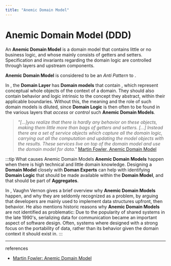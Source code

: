 ```yaml
---
title: "Anemic Domain Model"
---
```



# Anemic Domain Model (DDD)

An **Anemic Domain Model** is a domain model that contains little or no business logic, and whose <GlosRef name="Aggregates" file="ddd.aggregate" /> mainly consists of getters and setters. Specification and invariants regarding the domain logic are controlled through layers and upstream components.

**Anemic Domain Model** is considered to be an _Anti Pattern_ to <GlosRef name="Domain Model" file="ddd.domainmodel" />.

In <GlosRef name="DDD" file="ddd.domaindrivendesign" />, the **Domain Layer** has **Domain models** that contain <GlosRef name="Aggregates" file="ddd.aggregate" />, which represent conceptual whole objects of the context of a domain. They should also contain behavior and logic intrinsic to the concept they abstract, within their applicable boundaries. Without this, the meaning and the role of such domain models is diluted, since **Domain Logic** is then often to be found in the various layers that _access_ or _control_ such **Anemic Domain Models**.

> _"[...]you realize that there is hardly any behavior on these objects, making them little more than bags of getters and setters. [...] Instead there are a set of service objects which capture all the domain logic, carrying out all the computation and updating the model objects with the results. These services live on top of the domain model and use the domain model for data."_ [Martin Fowler, Anemic Domain Model](https://martinfowler.com/bliki/AnemicDomainModel.html)

:::tip What causes Anemic Domain Models
**Anemic Domain Models** happen when there is high technical and little domain knowledge. Designing a **Domain Model** closely with **Doman Experts** can help with identifying **Domain Logic** that should be made available within the **Domain Model**, and that should be part of **Aggregates**.

In <BibRef name="IDDD" pp="14-19" />, Vaughn Vernon gives a brief overview why **Anemic Domain Models** happen, and why they are seldomly recognized as a problem, by arguing that developers are mainly used to implement data structures upfront, then behavior. He also mentions historic reasons why **Anemic Domain Models** are not identified as problematic: Due to the popularity of shared systems in the late 1990's, serializing data for communication  became an important aspect of software design. Often, systems where designed with a strong focus on the portability of data, rather than its behavior given the domain context it should exist in.
:::

---
references

 - [Martin Fowler: Anemic Domain Model](https://martinfowler.com/bliki/AnemicDomainModel.html)


<BackButton />
